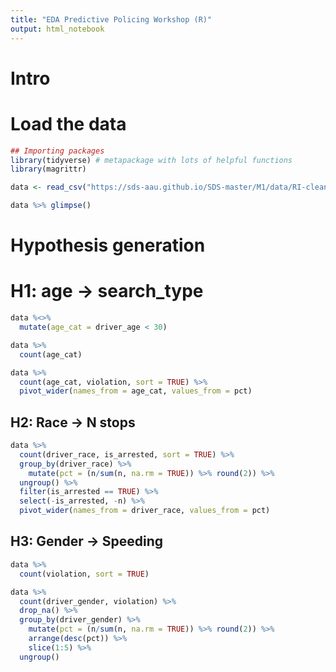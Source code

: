 ```yaml
---
title: "EDA Predictive Policing Workshop (R)"
output: html_notebook
---
```


# Intro

# Load the data

```r
## Importing packages
library(tidyverse) # metapackage with lots of helpful functions
library(magrittr)
```

```r
data <- read_csv("https://sds-aau.github.io/SDS-master/M1/data/RI-clean.csv.gz")
```

```r
data %>% glimpse()
```



# Hypothesis generation

# H1: age -> search_type

```r
data %<>%
  mutate(age_cat = driver_age < 30)
```

```r
data %>%
  count(age_cat)
```

```r
data %>%
  count(age_cat, violation, sort = TRUE) %>%
  pivot_wider(names_from = age_cat, values_from = pct)
```

## H2: Race -> N stops

```r
data %>%
  count(driver_race, is_arrested, sort = TRUE) %>%
  group_by(driver_race) %>%
    mutate(pct = (n/sum(n, na.rm = TRUE)) %>% round(2)) %>%
  ungroup() %>%
  filter(is_arrested == TRUE) %>%
  select(-is_arrested, -n) %>%
  pivot_wider(names_from = driver_race, values_from = pct)
```

## H3: Gender -> Speeding

```r
data %>%
  count(violation, sort = TRUE)
```


```r
data %>%
  count(driver_gender, violation) %>%
  drop_na() %>%
  group_by(driver_gender) %>%
    mutate(pct = (n/sum(n, na.rm = TRUE)) %>% round(2)) %>%
    arrange(desc(pct)) %>%
    slice(1:5) %>%
  ungroup() 
```


